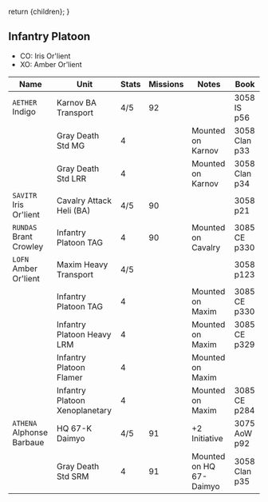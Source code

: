   return <Framework>{children}</Framework>;
}

## Infantry Platoon

- CO: Iris Or'lient
- XO: Amber Or'lient

| Name                      | Unit                           | Stats | Missions | Notes                   | Book          |
| ------------------------- | ------------------------------ | ----- | -------- | ----------------------- | ------------- |
| `AETHER` Indigo           | Karnov BA Transport            | 4/5   | 92       |                         | 3058 IS p56   |
|                           | Gray Death Std MG              | 4     |          | Mounted on Karnov       | 3058 Clan p33 |
|                           | Gray Death Std LRR             | 4     |          | Mounted on Karnov       | 3058 Clan p34 |
| `SAVITR` Iris Or'lient    | Cavalry Attack Heli (BA)       | 4/5   | 90       |                         | 3058 p21      |
| `RUNDAS` Brant Crowley    | Infantry Platoon TAG           | 4     | 90       | Mounted on Cavalry      | 3085 CE p330  |
| `LOFN` Amber Or'lient     | Maxim Heavy Transport          | 4/5   |          |                         | 3058 p123     |
|                           | Infantry Platoon TAG           | 4     |          | Mounted on Maxim        | 3085 CE p330  |
|                           | Infantry Platoon Heavy LRM     | 4     |          | Mounted on Maxim        | 3085 CE p329  |
|                           | Infantry Platoon Flamer        | 4     |          | Mounted on Maxim        |
|                           | Infantry Platoon Xenoplanetary | 4     |          | Mounted on Maxim        | 3085 CE p284  |
| `ATHENA` Alphonse Barbaue | HQ 67-K Daimyo                 | 4/5   | 91       | +2 Initiative           | 3075 AoW p92  |
|                           | Gray Death Std SRM             | 4     | 91       | Mounted on HQ 67-Daimyo | 3058 Clan p35 |
